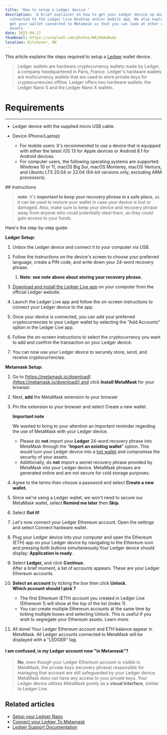 ```yaml
---
title: 'How to setup a Ledger device '
description: 'A brief explainer on how to get your Ledger device up and running,
  connected to the Ledger Live Desktop and/or mobile app. We also explore how to
  get your wallet connected to Metamask so that you can look at other crypto
  assets. '
date: 2023-04-27
thumbnail: https://unsplash.com/photos/N4jhGAoNuGo
location: Kitchener, ON
---
```


This article explains the steps required to setup a [Ledger](https://shop.ledger.com/) wallet device.

> Ledger wallets are hardware cryptocurrency wallets made by Ledger, a company headquartered in Paris, France. Ledger's hardware wallets are multicurrency wallets that are used to store private keys for cryptocurrencies offline. Ledger offers two hardware wallets: the Ledger Nano S and the Ledger Nano X wallets.

# Requirements

---

- Ledger device with the supplied micro USB cable.
- Device (Phone/Laptop)

  - For mobile users: It's recommended to use a device that is equipped with either the latest iOS 13 for Apple devices or Android 8.1 for Android devices.
  - For computer users, the following operating systems are supported: Windows 10 or 11, macOS Big Sur, macOS Monterey, macOS Ventura, and Ubuntu LTS 20.04 or 22.04 (64-bit versions only, excluding ARM processors).

## Instructions

> **_note_**: It's **important to keep your recovery phrase in a safe place**, as it can be used to restore your wallet in case your device is lost or damaged. Also, make sure to keep your device and recovery phrase away from anyone who could potentially steal them, as they could gain access to your funds.

Here's the step-by-step guide:

**Ledger Setup:**

1. Unbox the Ledger device and connect it to your computer via USB.
2. Follow the instructions on the device's screen to choose your preferred language, create a PIN code, and write down your 24-word recovery phrase.

   1. **Note: see note above about storing your recovery phrase.**

3. [Download and install the Ledger Live app](https://www.ledger.com/ledger-live) on your computer from the official Ledger website.
4. Launch the Ledger Live app and follow the on-screen instructions to connect your Ledger device to the app.
5. Once your device is connected, you can add your preferred cryptocurrencies to your Ledger wallet by selecting the "Add Accounts" option in the Ledger Live app.
6. Follow the on-screen instructions to select the cryptocurrency you want to add and confirm the transaction on your Ledger device.
7. You can now use your Ledger device to securely store, send, and receive cryptocurrencies.

**Metamask Setup:**

1. Go to [https://metamask.io/download](https://metamask.io/download/) and click **Install MetaMask** for your browser.
2. Next, **add** the MetaMask extension to your browser
3. Pin the extension to your browser and select Create a new wallet.

   **Important note**

   We wanted to bring to your attention an important reminder regarding the use of MetaMask with your Ledger device.

   - Please do **not** import your **Ledger** 24-word recovery phrase into MetaMask through the "**Import an existing wallet**" option. This would turn your Ledger device into a [hot wallet](https://www.ledger.com/academy/glossary/hot-wallet) and compromise the security of your assets.
   - Additionally, do **not** import a secret recovery phrase provided by MetaMask into your Ledger device. MetaMask phrases are generated online and are not secure for cold storage purposes.

4. Agree to the terms then choose a password and select **Create a new wallet.**
5. Since we're using a Ledger wallet, we won't need to secure our MetaMask wallet, select **Remind me later** then **Skip**.
6. Select **Got it!**
7. Let's now connect your Ledger Ethereum account. Open the settings and select Connect hardware wallet.
8. Plug your Ledger device into your computer and open the Ethereum (ETH) app on your Ledger device by navigating to the Ethereum icon and pressing both buttons simultaneously.Your Ledger device should display: **Application is ready**.
9. Select **Ledger,** and click **Continue.**\
   After a brief moment, a list of accounts appears. These are your Ledger Ethereum accounts.
10. **Select an account** by ticking the box then click **Unlock.**\
    **Which account should I pick ?**

    - The first Ethereum (ETH) account you created in Ledger Live (Ethereum 1) will show at the top of the list (index 1).
    - You can create multiple Ethereum accounts at the same time by ticking multiple boxes and selecting Unlock. This is useful if you wish to segregate your Ethereum assets. Learn more.

11. All done! Your Ledger Ethereum account and ETH balance appear in MetaMask. All Ledger accounts connected to MetaMask will be displayed with a "LEDGER" tag.

#### **I am confused, is my Ledger account now "in Metamask"?**

> **No**, even though your Ledger Ethereum account is visible in MetaMask, the private keys (recovery phrase) responsible for managing that account are still safeguarded by your Ledger device. MetaMask does not have any access to your private keys. Your Ledger device utilizes MetaMask purely as a **visual interface**, similar to Ledger Live.

## Related articles

- [Setup your Ledger Nano](https://support.ledger.com/hc/en-us/articles/360000613793-Set-up-your-Ledger-Nano-S?docs=true)
- [Connect your Ledger To Metamask](https://support.ledger.com/hc/en-us/articles/4404366864657-Connect-your-Ledger-to-MetaMask?docs=true)
- [Ledger Support Documentation](https://support.ledger.com/hc/en-us/articles/9360567408029?docs=true)
